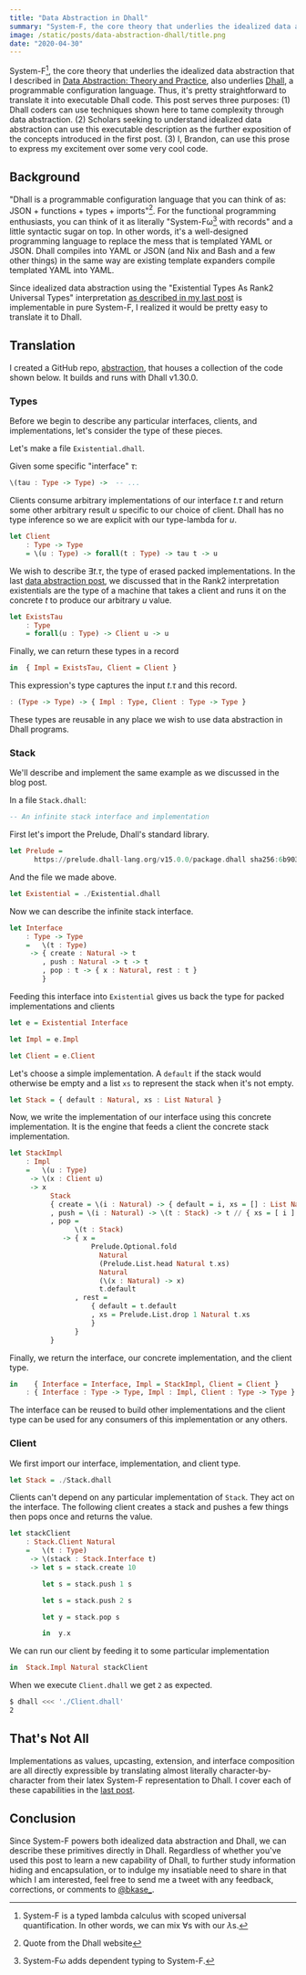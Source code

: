 ```yaml
---
title: "Data Abstraction in Dhall"
summary: "System-F, the core theory that underlies the idealized data abstraction that I described in \"Data Abstraction: Theory and Practice\", also underlies Dhall, a programmable configuration language. Thus, it's pretty straightforward to translate it into executable Dhall code. This post serves three purposes: (1) Dhall coders can use techniques shown here to tame complexity through data abstraction. (2) Scholars seeking to understand idealized data abstraction can use this executable description as the further exposition of the concepts introduced in the first post. (3) I, Brandon, can use this prose to express my excitement over some very cool code."
image: /static/posts/data-abstraction-dhall/title.png
date: "2020-04-30"
---
```


System-F[^1], the core theory that underlies the idealized data abstraction that I described in [Data Abstraction: Theory and Practice](/posts/data-abstraction), also underlies [Dhall](https://dhall-lang.org/), a programmable configuration language. Thus, it's pretty straightforward to translate it into executable Dhall code. This post serves three purposes: (1) Dhall coders can use techniques shown here to tame complexity through data abstraction. (2) Scholars seeking to understand idealized data abstraction can use this executable description as the further exposition of the concepts introduced in the first post. (3) I, Brandon, can use this prose to express my excitement over some very cool code.

## Background

"Dhall is a programmable configuration language that you can think of as: JSON + functions + types + imports"[^2]. For the functional programming enthusiasts, you can think of it as literally "System-Fω[^3] with records" and a little syntactic sugar on top. In other words, it's a well-designed programming language to replace the mess that is templated YAML or JSON. Dhall compiles into YAML or JSON (and Nix and Bash and a few other things) in the same way are existing template expanders compile templated YAML into YAML.

Since idealized data abstraction using the "Existential Types As Rank2 Universal Types" interpretation [as described in my last post](/posts/data-abstraction) is implementable in pure System-F, I realized it would be pretty easy to translate it to Dhall.

## Translation

I created a GitHub repo, [abstraction](https://github.com/bkase/abstraction), that houses a collection of the code shown below. It builds and runs with Dhall v1.30.0.

### Types

Before we begin to describe any particular interfaces, clients, and implementations, let's consider the type of these pieces.

Let's make a file `Existential.dhall`.

Given some specific "interface" $\tau$:

```haskell
\(tau : Type -> Type) ->  -- ...
```

Clients consume arbitrary implementations of our interface $t. \tau$ and return some other arbitrary result $u$ specific to our choice of client. Dhall has no type inference so we are explicit with our type-lambda for $u$.

```haskell
let Client
    : Type -> Type
    = \(u : Type) -> forall(t : Type) -> tau t -> u
```

We wish to describe $\exists t. \tau$, the type of erased packed implementations. In the last [data abstraction post](/posts/data-abstraction), we discussed that in the Rank2 interpretation existentials are the type of a machine that takes a client and runs it on the concrete $t$ to produce our arbitrary $u$ value.

```haskell
let ExistsTau
    : Type
    = forall(u : Type) -> Client u -> u
```

Finally, we can return these types in a record

```haskell
in  { Impl = ExistsTau, Client = Client }
```

This expression's type captures the input $t.\tau$ and this record.

```haskell
: (Type -> Type) -> { Impl : Type, Client : Type -> Type }
```

These types are reusable in any place we wish to use data abstraction in Dhall programs.

### Stack

We'll describe and implement the same example as we discussed in the blog&nbsp;post.

In a file `Stack.dhall`:

```haskell
-- An infinite stack interface and implementation
```

First let's import the Prelude, Dhall's standard library.

```haskell
let Prelude =
      https://prelude.dhall-lang.org/v15.0.0/package.dhall sha256:6b90326dc39ab738d7ed87b970ba675c496bed0194071b332840a87261649dcd
```

And the file we made above.

```haskell
let Existential = ./Existential.dhall
```

Now we can describe the infinite stack interface.

```haskell
let Interface
    : Type -> Type
    =   \(t : Type)
     -> { create : Natural -> t
        , push : Natural -> t -> t
        , pop : t -> { x : Natural, rest : t }
        }
```

Feeding this interface into `Existential` gives us back the type for packed implementations and clients

```haskell
let e = Existential Interface

let Impl = e.Impl

let Client = e.Client
```

Let's choose a simple implementation. A `default` if the stack would otherwise be empty and a list `xs` to represent the stack when it's not empty.

```haskell
let Stack = { default : Natural, xs : List Natural }
```

Now, we write the implementation of our interface using this concrete implementation. It is the engine that feeds a client the concrete stack implementation.

```haskell
let StackImpl
    : Impl
    =   \(u : Type)
     -> \(x : Client u)
     -> x
          Stack
          { create = \(i : Natural) -> { default = i, xs = [] : List Natural }
          , push = \(i : Natural) -> \(t : Stack) -> t // { xs = [ i ] # t.xs }
          , pop =
                \(t : Stack)
             -> { x =
                    Prelude.Optional.fold
                      Natural
                      (Prelude.List.head Natural t.xs)
                      Natural
                      (\(x : Natural) -> x)
                      t.default
                , rest =
                    { default = t.default
                    , xs = Prelude.List.drop 1 Natural t.xs
                    }
                }
          }
```

Finally, we return the interface, our concrete implementation, and the client
type.

```haskell
in    { Interface = Interface, Impl = StackImpl, Client = Client }
    : { Interface : Type -> Type, Impl : Impl, Client : Type -> Type }
```

The interface can be reused to build other implementations and the client type can be used for any consumers of this implementation or any others.

### Client

We first import our interface, implementation, and client type.

```haskell
let Stack = ./Stack.dhall
```

Clients can't depend on any particular implementation of `Stack`. They act on the interface. The following client creates a stack and pushes a few things then pops once and returns the value.

```haskell
let stackClient
    : Stack.Client Natural
    =   \(t : Type)
     -> \(stack : Stack.Interface t)
     -> let s = stack.create 10

        let s = stack.push 1 s

        let s = stack.push 2 s

        let y = stack.pop s

        in  y.x
```

We can run our client by feeding it to some particular implementation

```haskell
in  Stack.Impl Natural stackClient
```

When we execute `Client.dhall` we get `2` as expected.

```bash
$ dhall <<< './Client.dhall'
2
```

## That's Not All

Implementations as values, upcasting, extension, and interface composition are all directly expressible by translating almost literally character-by-character from their latex System-F representation to Dhall. I cover each of these capabilities in the [last post](/posts/data-abstraction).

## Conclusion

Since System-F powers both idealized data abstraction and Dhall, we can describe these primitives directly in Dhall. Regardless of whether you've used this post to learn a new capability of Dhall, to further study information hiding and encapsulation, or to indulge my insatiable need to share in that which I am interested, feel free to send me a tweet with any feedback, corrections, or comments to [@bkase_](https://twitter.com/bkase_).

[^1]: System-F is a typed lambda calculus with scoped universal quantification. In other words, we can mix $\forall$s with our $\lambda$s.
[^2]: Quote from the Dhall website
[^3]: System-Fω adds dependent typing to System-F.
